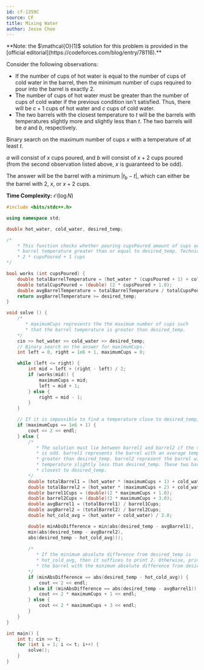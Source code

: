 ```yaml
---
id: cf-1359C
source: CF
title: Mixing Water
author: Jesse Choe
---
```


<Info title="Constant Time Solution">
**Note: the $\mathcal{O}(1)$ solution for this problem is provided in the
[official editorial](https://codeforces.com/blog/entry/78116).**
</Info>

Consider the following observations:

- If the number of cups of hot water is equal to the number of cups of cold water in the barrel, then the minimum number of cups required to pour into the barrel is exactly $2$.
- The number of cups of hot water must be greater than the number of cups of cold water if the previous condition isn't satisfied. Thus, there will be $c + 1$ cups of hot water and $c$ cups of cold water.
- The two barrels with the closest temperature to $t$ will be the barrels with temperatures slightly more and slightly less than $t$. The two barrels will be $a$ and $b$, respectively.

Binary search on the maximum number of cups $x$ with a temperature of at least $t$.

$a$ will consist of $x$ cups poured, and $b$ will consist of $x + 2$ cups poured (from the second observation listed above, $x$ is guaranteed to be odd).

The answer will be the barrel with a minimum $|t_b - t|$, which can either be the barrel with $2$, $x$, or $x + 2$ cups.

**Time Complexity:** $\mathcal{O}(\log N)$

<LanguageSection>

<CPPSection>

```cpp
#include <bits/stdc++.h>

using namespace std;

double hot_water, cold_water, desired_temp;

/*
	* This function checks whether pouring cupsPoured amount of cups achieves an average
	* barrel temperature greater than or equal to desired_temp. Technically, this represents
	* 2 * cupsPoured + 1 cups
*/

bool works (int cupsPoured) {
	double totalBarrelTemperature = (hot_water * (cupsPoured + 1) + cold_water * (cupsPoured));
	double totalCupsPoured = (double) (2 * cupsPoured + 1.0);
	double avgBarrelTemperature = totalBarrelTemperature / totalCupsPoured;
	return avgBarrelTemperature >= desired_temp;
}

void solve () {
	/* 
	   * maximumCups represents the the maximum number of cups such
	   * that the barrel temperature is greater than desired_temp.
	*/
	cin >> hot_water >> cold_water >> desired_temp;
	// Binary search on the answer for maximumCups.
	int left = 0, right = 1e6 + 1, maximumCups = 0;

	while (left <= right) {
		int mid = left + (right - left) / 2;
		if (works(mid)) {
			maximumCups = mid;
			left = mid + 1;
		} else {
			right = mid - 1;
		}
	}

	// If it is impossible to find a temperature close to desired_temp, then print 2
	if (maximumCups == 1e6 + 1) {
		cout << 2 << endl;
	} else {
		/*
		   * The solution must lie between barrel1 and barrel2 if the total number of cups
		   * is odd. barrel1 represents the barrel with an average temperature slightly
		   * greater than desired_temp. barrel2 represent the barrel with an average
		   * temperature slightly less than desired_temp. These two barrels will be the
		   * closest to desired_temp.
		*/
		double totalBarrel1 = (hot_water * (maximumCups + 1) + cold_water * (maximumCups));
		double totalBarrel2 = (hot_water * (maximumCups + 2) + cold_water * (maximumCups + 1));
		double barrel1Cups = (double)(2 * maximumCups + 1.0);
		double barrel2Cups = (double)(2 * maximumCups + 3.0);
		double avgBarrel1 = (totalBarrel1) / barrel1Cups;
		double avgBarrel2 = (totalBarrel2) / barrel2Cups;
		double hot_cold_avg = (hot_water + cold_water) / 2.0;

		double minAbsDifference = min(abs(desired_temp - avgBarrel1),
		min(abs(desired_temp - avgBarrel2),
		abs(desired_temp - hot_cold_avg)));
		
		/*
		   * If the minimum absolute difference from desired_temp is
		   * hot_cold_avg, then it suffices to print 2. Otherwise, print
		   * the barrel with the minimum absolute difference from desired_temp.
		*/
		if (minAbsDifference == abs(desired_temp - hot_cold_avg)) {
			cout << 2 << endl;
		} else if (minAbsDifference == abs(desired_temp - avgBarrel1)) {
			cout << 2 * maximumCups + 1 << endl;
		} else {
			cout << 2 * maximumCups + 3 << endl;
		}
	}
}

int main() {
	int t; cin >> t;
	for (int i = 1; i <= t; i++) {
		solve();
	}
}
```

</CPPSection>

</LanguageSection>
